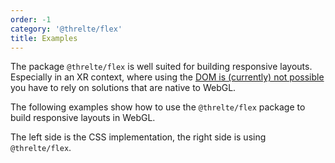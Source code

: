 ```yaml
---
order: -1
category: '@threlte/flex'
title: Examples
---
```



The package `@threlte/flex` is well suited for building responsive layouts.
Especially in an XR context, where using the [DOM is (currently) not
possible](https://www.w3.org/TR/webxr-dom-overlays-1/) you have to rely on
solutions that are native to WebGL.

The following examples show how to use the `@threlte/flex` package to build
responsive layouts in WebGL.

The left side is the CSS implementation, the right side is using `@threlte/flex`.

<Example path="flex/examples" />

